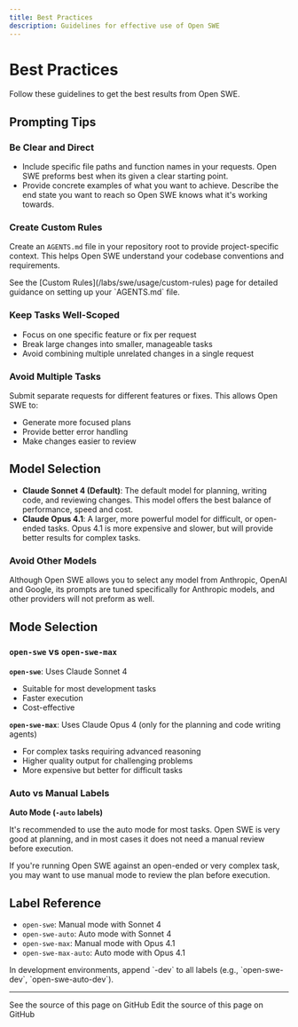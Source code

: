 ```yaml
---
title: Best Practices
description: Guidelines for effective use of Open SWE
---
```


# Best Practices

Follow these guidelines to get the best results from Open SWE.

## Prompting Tips

### Be Clear and Direct

- Include specific file paths and function names in your requests. Open SWE preforms best when its given a clear starting point.
- Provide concrete examples of what you want to achieve. Describe the end state you want to reach so Open SWE knows what it's working towards.

### Create Custom Rules

Create an `AGENTS.md` file in your repository root to provide project-specific context. This helps Open SWE understand your codebase conventions and requirements.

<Tip>
  See the [Custom Rules](/labs/swe/usage/custom-rules) page for detailed guidance on
  setting up your `AGENTS.md` file.
</Tip>

### Keep Tasks Well-Scoped

- Focus on one specific feature or fix per request
- Break large changes into smaller, manageable tasks
- Avoid combining multiple unrelated changes in a single request

### Avoid Multiple Tasks

Submit separate requests for different features or fixes. This allows Open SWE to:

- Generate more focused plans
- Provide better error handling
- Make changes easier to review

## Model Selection

- **Claude Sonnet 4 (Default)**: The default model for planning, writing code, and reviewing changes. This model offers the best balance of performance, speed and cost.
- **Claude Opus 4.1**: A larger, more powerful model for difficult, or open-ended tasks. Opus 4.1 is more expensive and slower, but will provide better results for complex tasks.

### Avoid Other Models

Although Open SWE allows you to select any model from Anthropic, OpenAI and Google, its prompts are tuned specifically for Anthropic models, and other providers will not preform as well.

## Mode Selection

### `open-swe` vs `open-swe-max`

**`open-swe`**: Uses Claude Sonnet 4

- Suitable for most development tasks
- Faster execution
- Cost-effective

**`open-swe-max`**: Uses Claude Opus 4 (only for the planning and code writing agents)

- For complex tasks requiring advanced reasoning
- Higher quality output for challenging problems
- More expensive but better for difficult tasks

### Auto vs Manual Labels

**Auto Mode (`-auto` labels)**

It's recommended to use the auto mode for most tasks. Open SWE is very good at planning, and in most cases it does not need a manual review before execution.

If you're running Open SWE against an open-ended or very complex task, you may want to use manual mode to review the plan before execution.

## Label Reference

- `open-swe`: Manual mode with Sonnet 4
- `open-swe-auto`: Auto mode with Sonnet 4
- `open-swe-max`: Manual mode with Opus 4.1
- `open-swe-max-auto`: Auto mode with Opus 4.1

<Note>
  In development environments, append `-dev` to all labels (e.g.,
  `open-swe-dev`, `open-swe-auto-dev`).
</Note>

---

<CardGroup cols={2}>
  <Card title="View Source" icon="eye" href="https://github.com/langchain-ai/docs/blob/main/src/labs/swe/usage/best-practices.mdx">
    See the source of this page on GitHub
  </Card>
  <Card title="Edit Source" icon="pen-to-square" href="https://github.com/langchain-ai/docs/edit/main/src/labs/swe/usage/best-practices.mdx">
    Edit the source of this page on GitHub
  </Card>
</CardGroup>
